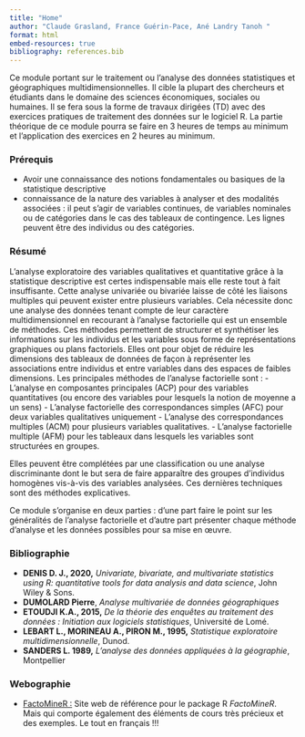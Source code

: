 ```yaml
---
title: "Home"
author: "Claude Grasland, France Guérin-Pace, Ané Landry Tanoh "
format: html
embed-resources: true
bibliography: references.bib
---
```


Ce module portant sur le traitement ou l’analyse des données statistiques et géographiques multidimensionnelles. Il cible la plupart des chercheurs et étudiants dans le domaine des sciences économiques, sociales ou humaines. Il se fera sous la forme de travaux dirigées (TD) avec des exercices pratiques de traitement des données sur le logiciel R. La partie théorique de ce module pourra se faire en 3 heures de temps au minimum et l’application des exercices en 2 heures au minimum.   

### Prérequis 

- Avoir une connaissance des notions fondamentales ou basiques de la statistique descriptive 
- connaissance de la nature des variables à analyser et des modalités associées : il peut s’agir de variables continues, de variables nominales ou de catégories dans le cas des tableaux de contingence. Les lignes peuvent être des individus ou des catégories.

### Résumé

L’analyse exploratoire des variables qualitatives et quantitative grâce à la statistique descriptive est certes indispensable mais elle reste tout à fait insuffisante. Cette analyse univariée ou bivariée laisse de côté les liaisons multiples qui peuvent exister entre plusieurs variables. Cela nécessite donc une analyse des données tenant compte de leur caractère multidimensionnel en recourant à l’analyse factorielle qui est un ensemble de méthodes. Ces méthodes permettent de structurer et synthétiser les informations sur les individus et les variables sous forme de représentations graphiques ou plans factoriels. Elles ont pour objet de réduire les dimensions des tableaux de données de façon à représenter les associations entre individus et entre variables dans des espaces de faibles dimensions. Les principales méthodes de l’analyse factorielle sont : 
- L’analyse en composantes principales (ACP) pour des variables quantitatives (ou encore des variables pour lesquels la notion de moyenne a un sens) 
- L’analyse factorielle des correspondances simples (AFC) pour deux variables qualitatives uniquement 
- L’analyse des correspondances multiples (ACM) pour plusieurs variables qualitatives.
- L’analyse factorielle multiple (AFM) pour les tableaux dans lesquels les variables sont structurées en groupes. 

Elles peuvent être complétées par une classification ou une analyse discriminante dont le but sera de faire apparaître des groupes d’individus homogènes vis-à-vis des variables analysées. Ces dernières techniques sont des méthodes explicatives. 

Ce module s’organise en deux parties : d’une part faire le point sur les généralités de l’analyse factorielle et d’autre part présenter chaque méthode d’analyse et les données possibles pour sa mise en œuvre. 
 
### Bibliographie 

- **DENIS D. J., 2020,** *Univariate, bivariate, and multivariate statistics using R: quantitative tools for data analysis and data science*, John Wiley & Sons.
- **DUMOLARD Pierre**, *Analyse multivariée de données géographiques* 
- **ETOUDJI K.A., 2015,** *De la théorie des enquêtes au traitement des données : Initiation aux logiciels statistiques*, Université de Lomé.
- **LEBART L., MORINEAU A., PIRON M., 1995,** *Statistique exploratoire multidimensionnelle*, Dunod. 
- **SANDERS L. 1989,** *L’analyse des données appliquées à la géographie*, Montpellier 

### Webographie

- [FactoMineR : ](http://factominer.free.fr/index_fr.html) Site web de référence pour le package R *FactoMineR*. Mais qui comporte également des éléments de cours très précieux et des exemples. Le tout en français !!!
    
